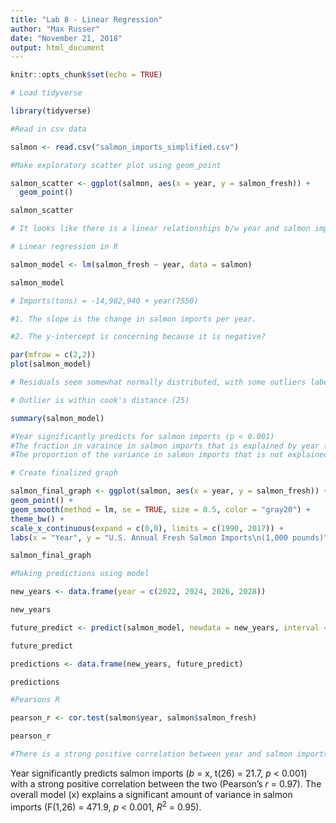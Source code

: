 ```yaml
---
title: "Lab 8 - Linear Regression"
author: "Max Russer"
date: "November 21, 2018"
output: html_document
---
```


```r
knitr::opts_chunk$set(echo = TRUE)
```

```r
# Load tidyverse

library(tidyverse)

#Read in csv data

salmon <- read.csv("salmon_imports_simplified.csv")

```

```r
#Make exploratory scatter plot using geom_point 

salmon_scatter <- ggplot(salmon, aes(x = year, y = salmon_fresh)) +
  geom_point()

salmon_scatter

# It looks like there is a linear relationships b/w year and salmon imports; however, there are some outliers. 
```

```r
# Linear regression in R 

salmon_model <- lm(salmon_fresh ~ year, data = salmon)

salmon_model

# Imports(tons) = -14,982,940 + year(7550)

#1. The slope is the change in salmon imports per year. 

#2. The y-intercept is concerning because it is negative?

par(mfrow = c(2,2))
plot(salmon_model)

# Residuals seem somewhat normally distributed, with some outliers labeled (15, 24, 25). Assumption of homoscedasticity is not validated. 

# Outlier is within cook's distance (25)


```

```r

summary(salmon_model)

#Year significantly predicts for salmon imports (p < 0.001)
#The fraction in varaince in salmon imports that is explained by year (R^2 = 0.9478)
#The proportion of the variance in salmon imports that is not explained by year is (1-0.9478)

```

```r

# Create finalized graph

salmon_final_graph <- ggplot(salmon, aes(x = year, y = salmon_fresh)) +
geom_point() +
geom_smooth(method = lm, se = TRUE, size = 0.5, color = "gray20") +
theme_bw() +
scale_x_continuous(expand = c(0,0), limits = c(1990, 2017)) +
labs(x = "Year", y = "U.S. Annual Fresh Salmon Imports\n(1,000 pounds)")

salmon_final_graph


```

```r
#Making predictions using model 

new_years <- data.frame(year = c(2022, 2024, 2026, 2028))

new_years

future_predict <- predict(salmon_model, newdata = new_years, interval = "confidence")

future_predict

predictions <- data.frame(new_years, future_predict)

predictions

```

```r
#Pearsons R

pearson_r <- cor.test(salmon$year, salmon$salmon_fresh)

pearson_r

#There is a strong positive correlation between year and salmon imports. 

```

Year significantly predicts salmon imports (*b* = x, t(26) = 21.7, *p* < 0.001) with a strong positive correlation between the two (Pearson's *r* = 0.97). The overall model (x) explains a significant amount of variance in salmon imports (F(1,26) = 471.9, *p* < 0.001, $R^2$ = 0.95).
